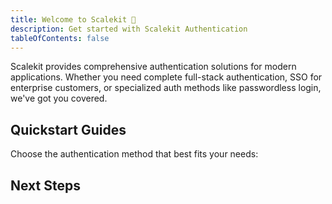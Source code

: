 ```yaml
---
title: Welcome to Scalekit 👋
description: Get started with Scalekit Authentication
tableOfContents: false
---
```



Scalekit provides comprehensive authentication solutions for modern applications. Whether you need complete full-stack authentication, SSO for enterprise customers, or specialized auth methods like passwordless login, we've got you covered.

## Quickstart Guides

Choose the authentication method that best fits your needs:

<CardGrid>
  <LinkCard
    title="Setup Full-Stack Auth"
    description="Complete authentication solution with session and user management"
    href="/fsa/quickstart"
  />
  <LinkCard
    title="Setup MCP Auth"
    description="OAuth for MCP servers with dynamic client registration"
    href="/mcp/oauth"
  />
  <LinkCard
    title="Setup Single Sign-On"
    description="Enterprise SSO integration in hours"
    href="/sso/quickstart"
  />
  <LinkCard
    title="Setup Social Logins"
    description="Let users sign in with Google, Microsoft, GitHub, and more"
    href="/social-logins/quickstart"
  />
  <LinkCard
    title="Setup Passwordless Logins"
    description="Magic links and verification codes for seamless auth"
    href="/passwordless/quickstart"
  />
  <LinkCard
    title="Setup SCIM Provisioning"
    description="Automated user provisioning and deprovisioning"
    href="/directory/scim/quickstart"
  />
</CardGrid>

## Next Steps

<CardGrid>
  <LinkCard
    title="Installation"
    description="Install and configure Scalekit in your app"
    href="/authenticate/installation"
  />
  <LinkCard
    title="First Project"
    description="Build your first authenticated application"
    href="/authenticate/first-project"
  />
  <LinkCard
    title="Launch Checklist"
    description="Ensure you're ready for production"
    href="/authenticate/launch-checklist"
  />
</CardGrid>
